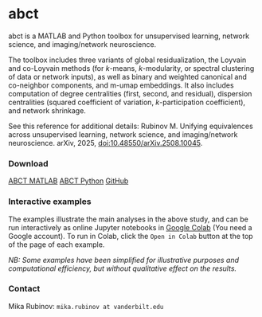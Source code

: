 # abct

abct is a MATLAB and Python toolbox for unsupervised learning, network science, and imaging/network neuroscience.

The toolbox includes three variants of global residualization, the Loyvain and co-Loyvain methods (for _k_-means, _k_-modularity, or spectral clustering of data or network inputs), as well as binary and weighted canonical and co-neighbor components, and m-umap embeddings. It also includes computation of degree centralities (first, second, and residual), dispersion centralities (squared coefficient of variation, _k_-participation coefficient), and network shrinkage.

See this reference for additional details: Rubinov M. Unifying equivalences across unsupervised learning, network science, and imaging/network neuroscience. arXiv, 2025, [doi:10.48550/arXiv.2508.10045](https://doi.org/10.48550/arXiv.2508.10045).

### Download

[ABCT MATLAB](https://github.com/mikarubi/abct/raw/refs/heads/main/abct-matlab.zip){.btn .btn-primary}
[ABCT Python](https://github.com/mikarubi/abct/raw/refs/heads/main/abct-python.zip){.btn .btn-primary}
[GitHub](https://github.com/mikarubi/abct){.btn .btn-dark .btn-sm}

### Interactive examples

The examples illustrate the main analyses in the above study, and can be run interactively as online Jupyter notebooks in [Google Colab](https://colab.research.google.com/) (You need a Google account). To run in Colab, click the `Open in Colab` button at the top of the page of each example.

_NB: Some examples have been simplified for illustrative purposes and computational efficiency, but without qualitative effect on the results._

### Contact

Mika Rubinov: `mika.rubinov at vanderbilt.edu`
